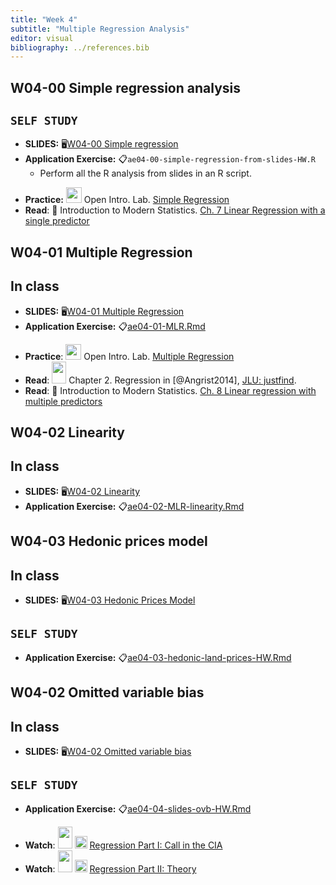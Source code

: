 ```yaml
---
title: "Week 4"
subtitle: "Multiple Regression Analysis"
editor: visual
bibliography: ../references.bib
---
```


## W04-00 Simple regression analysis

::: callout-important
## `SELF STUDY`

-   **SLIDES:** 🖥[W04-00 Simple regression](/slides/10-simple-regression/10-simple-regression.html)
-   **Application Exercise:** 📋`ae04-00-simple-regression-from-slides-HW.R`
    -   Perform all the R analysis from slides in an R script.
:::

-   **Practice:** ![](https://openintrostat.github.io/oilabs-tidy/logo/logo-square.png){width="25"} Open Intro. Lab. [Simple Regression](https://openintrostat.github.io/oilabs-tidy/08_simple_regression/simple_regression.html)
-   **Read**: 📖 Introduction to Modern Statistics. [Ch. 7 Linear Regression with a single predictor](https://openintro-ims.netlify.app/model-slr.html#model-slr)

## W04-01 Multiple Regression

::: callout-tip
## In class

-   **SLIDES:** 🖥[W04-01 Multiple Regression](/slides/30-multiple-regression/multiple-regression.html)
-   **Application Exercise:** 📋[ae04-01-MLR.Rmd](/ae/ae04-multiple-regression-part-1/ae04-01-MLR.html)
:::

-   **Practice**: ![](https://openintrostat.github.io/oilabs-tidy/logo/logo-square.png){width="25"} Open Intro. Lab. [Multiple Regression](https://openintrostat.github.io/oilabs-tidy/09_multiple_regression/multiple_regression.html)
-   **Read**: ![](http://www.masteringmetrics.com/wp-content/themes/easybakeV2/img/book.png){width="23" height="35"} Chapter 2. Regression in [@Angrist2014], [JLU: justfind](https://hds.hebis.de/ubgi/Record/HEB35797798X).
-   **Read**: 📖 Introduction to Modern Statistics. [Ch. 8 Linear regression with multiple predictors](https://openintro-ims.netlify.app/model-mlr.html#model-mlr)

## W04-02 Linearity

::: callout-tip
## In class

-   **SLIDES:** 🖥[W04-02 Linearity](/slides/30-multiple-regression/linearity.html)
-   **Application Exercise:** 📋[ae04-02-MLR-linearity.Rmd](/ae/ae04-multiple-regression-part-1/ae04-02-MLR-linearity.html)
:::

## W04-03 Hedonic prices model

::: callout-tip
## In class

-   **SLIDES:** 🖥[W04-03 Hedonic Prices Model](/slides/30-multiple-regression/hedonic-regression.html)
:::

::: callout-important
## `SELF STUDY`

-   **Application Exercise:** 📋[ae04-03-hedonic-land-prices-HW.Rmd](/ae/ae04-multiple-regression-part-1/ae04-03-hedonic-land-prices-HW.html)
:::

## W04-02 Omitted variable bias

::: callout-tip
## In class

-   **SLIDES:** 🖥[W04-02 Omitted variable bias](/slides/30-multiple-regression/ovb.html)
:::

::: callout-important
## `SELF STUDY`

-   **Application Exercise:** 📋[ae04-04-slides-ovb-HW.Rmd](/ae/ae04-multiple-regression-part-1/ae04-04-slides-ovb-HW.html)
:::

-   **Watch**: ![](http://www.masteringmetrics.com/wp-content/themes/easybakeV2/img/book.png){width="23" height="35"} ![](https://emojipedia-us.s3.amazonaws.com/content/2020/04/05/yt.png){width="20"} [Regression Part I: Call in the CIA](https://youtu.be/OwNxEaOF8yY?t=2)
-   **Watch**: ![](http://www.masteringmetrics.com/wp-content/themes/easybakeV2/img/book.png){width="23" height="35"} ![](https://emojipedia-us.s3.amazonaws.com/content/2020/04/05/yt.png){width="20"} [Regression Part II: Theory](https://youtu.be/KKJ-2_UUhnc?t=1)
